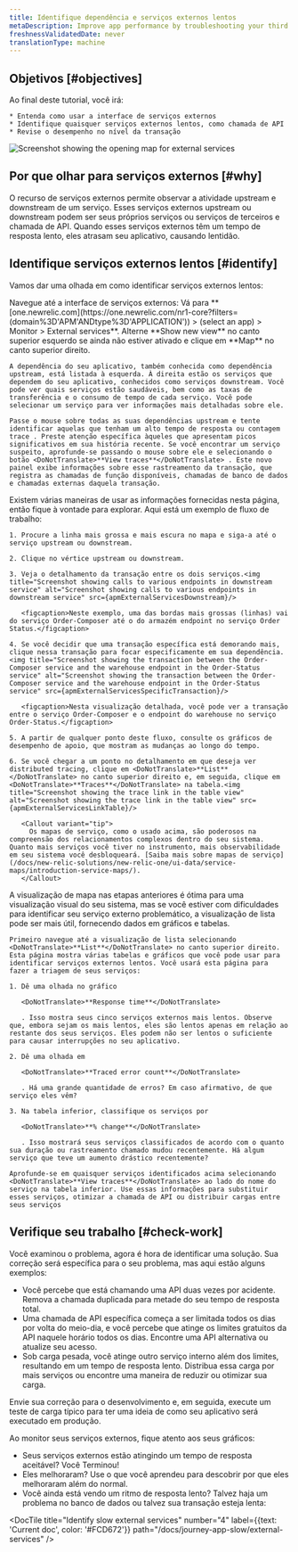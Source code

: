 ```yaml
---
title: Identifique dependência e serviços externos lentos
metaDescription: Improve app performance by troubleshooting your third party services with the New Relic external services UI.
freshnessValidatedDate: never
translationType: machine
---
```






## Objetivos [#objectives]

<SideBySide>
  <Side>
    Ao final deste tutorial, você irá:

    * Entenda como usar a interface de serviços externos
    * Identifique quaisquer serviços externos lentos, como chamada de API
    * Revise o desempenho no nível da transação
  </Side>

  <Side>
    <img
      title="Screenshot showing the opening map for external services"
      alt="Screenshot showing the opening map for external services"
      src={apmExternalServiceIntro}
      style={{ maxWidth: '50%' }}
    />
  </Side>
</SideBySide>

## Por que olhar para serviços externos [#why]

O recurso de serviços externos permite observar a atividade upstream e downstream de um serviço. Esses serviços externos upstream ou downstream podem ser seus próprios serviços ou serviços de terceiros e chamada de API. Quando esses serviços externos têm um tempo de resposta lento, eles atrasam seu aplicativo, causando lentidão.

## Identifique serviços externos lentos [#identify]

Vamos dar uma olhada em como identificar serviços externos lentos:

<Steps>
  <Step>
    Navegue até a interface de serviços externos: Vá para <DoNotTranslate>**[one.newrelic.com](https://one.newrelic.com/nr1-core?filters=(domain%3D'APM'ANDtype%3D'APPLICATION')) > (select an app) > Monitor > External services**</DoNotTranslate>. Alterne <DoNotTranslate>**Show new view**</DoNotTranslate> no canto superior esquerdo se ainda não estiver ativado e clique em <DoNotTranslate>**Map**</DoNotTranslate> no canto superior direito.

    A dependência do seu aplicativo, também conhecida como dependência upstream, está listada à esquerda. À direita estão os serviços que dependem do seu aplicativo, conhecidos como serviços downstream. Você pode ver quais serviços estão saudáveis, bem como as taxas de transferência e o consumo de tempo de cada serviço. Você pode selecionar um serviço para ver informações mais detalhadas sobre ele.

    Passe o mouse sobre todas as suas dependências upstream e tente identificar aquelas que tenham um alto tempo de resposta ou contagem trace . Preste atenção específica àqueles que apresentam picos significativos em sua história recente. Se você encontrar um serviço suspeito, aprofunde-se passando o mouse sobre ele e selecionando o botão <DoNotTranslate>**View traces**</DoNotTranslate> . Este novo painel exibe informações sobre esse rastreamento da transação, que registra as chamadas de função disponíveis, chamadas de banco de dados e chamadas externas daquela transação.
  </Step>

  <Step>
    Existem várias maneiras de usar as informações fornecidas nesta página, então fique à vontade para explorar. Aqui está um exemplo de fluxo de trabalho:

    1. Procure a linha mais grossa e mais escura no mapa e siga-a até o serviço upstream ou downstream.

    2. Clique no vértice upstream ou downstream.

    3. Veja o detalhamento da transação entre os dois serviços.<img title="Screenshot showing calls to various endpoints in downstream service" alt="Screenshot showing calls to various endpoints in downstream service" src={apmExternalServicesDownstream}/>

       <figcaption>Neste exemplo, uma das bordas mais grossas (linhas) vai do serviço Order-Composer até o do armazém endpoint no serviço Order Status.</figcaption>

    4. Se você decidir que uma transação específica está demorando mais, clique nessa transação para focar especificamente em sua dependência.<img title="Screenshot showing the transaction between the Order-Composer service and the warehouse endpoint in the Order-Status service" alt="Screenshot showing the transaction between the Order-Composer service and the warehouse endpoint in the Order-Status service" src={apmExternalServicesSpecificTransaction}/>

       <figcaption>Nesta visualização detalhada, você pode ver a transação entre o serviço Order-Composer e o endpoint do warehouse no serviço Order-Status.</figcaption>

    5. A partir de qualquer ponto deste fluxo, consulte os gráficos de desempenho de apoio, que mostram as mudanças ao longo do tempo.

    6. Se você chegar a um ponto no detalhamento em que deseja ver distributed tracing, clique em <DoNotTranslate>**List**</DoNotTranslate> no canto superior direito e, em seguida, clique em <DoNotTranslate>**Traces**</DoNotTranslate> na tabela.<img title="Screenshot showing the trace link in the table view" alt="Screenshot showing the trace link in the table view" src={apmExternalServicesLinkTable}/>

       <Callout variant="tip">
         Os mapas de serviço, como o usado acima, são poderosos na compreensão dos relacionamentos complexos dentro do seu sistema. Quanto mais serviços você tiver no instrumento, mais observabilidade em seu sistema você desbloqueará. [Saiba mais sobre mapas de serviço](/docs/new-relic-solutions/new-relic-one/ui-data/service-maps/introduction-service-maps/).
       </Callout>
  </Step>

  <Step>
    A visualização de mapa nas etapas anteriores é ótima para uma visualização visual do seu sistema, mas se você estiver com dificuldades para identificar seu serviço externo problemático, a visualização de lista pode ser mais útil, fornecendo dados em gráficos e tabelas.

    Primeiro navegue até a visualização de lista selecionando <DoNotTranslate>**List**</DoNotTranslate> no canto superior direito. Esta página mostra várias tabelas e gráficos que você pode usar para identificar serviços externos lentos. Você usará esta página para fazer a triagem de seus serviços:

    1. Dê uma olhada no gráfico

       <DoNotTranslate>**Response time**</DoNotTranslate>

       . Isso mostra seus cinco serviços externos mais lentos. Observe que, embora sejam os mais lentos, eles são lentos apenas em relação ao restante dos seus serviços. Eles podem não ser lentos o suficiente para causar interrupções no seu aplicativo.

    2. Dê uma olhada em

       <DoNotTranslate>**Traced error count**</DoNotTranslate>

       . Há uma grande quantidade de erros? Em caso afirmativo, de que serviço eles vêm?

    3. Na tabela inferior, classifique os serviços por

       <DoNotTranslate>**% change**</DoNotTranslate>

       . Isso mostrará seus serviços classificados de acordo com o quanto sua duração ou rastreamento chamado mudou recentemente. Há algum serviço que teve um aumento drástico recentemente?

    Aprofunde-se em quaisquer serviços identificados acima selecionando <DoNotTranslate>**View traces**</DoNotTranslate> ao lado do nome do serviço na tabela inferior. Use essas informações para substituir esses serviços, otimizar a chamada de API ou distribuir cargas entre seus serviços
  </Step>
</Steps>

## Verifique seu trabalho [#check-work]

Você examinou o problema, agora é hora de identificar uma solução. Sua correção será específica para o seu problema, mas aqui estão alguns exemplos:

* Você percebe que está chamando uma API duas vezes por acidente. Remova a chamada duplicada para metade do seu tempo de resposta total.
* Uma chamada de API específica começa a ser limitada todos os dias por volta do meio-dia, e você percebe que atinge os limites gratuitos da API naquele horário todos os dias. Encontre uma API alternativa ou atualize seu acesso.
* Sob carga pesada, você atinge outro serviço interno além dos limites, resultando em um tempo de resposta lento. Distribua essa carga por mais serviços ou encontre uma maneira de reduzir ou otimizar sua carga.

Envie sua correção para o desenvolvimento e, em seguida, execute um teste de carga típico para ter uma ideia de como seu aplicativo será executado em produção.

Ao monitor seus serviços externos, fique atento aos seus gráficos:

* Seus serviços externos estão atingindo um tempo de resposta aceitável? Você Terminou!
* Eles melhoraram? Use o que você aprendeu para descobrir por que eles melhoraram além do normal.
* Você ainda está vendo um ritmo de resposta lento? Talvez haja um problema no banco de dados ou talvez sua transação esteja lenta:

<DocTiles numbered>
  <DocTile
    title="Prepare to triage your application"
    path="/docs/journey-app-slow/root-causes"
  />

  <DocTile
    title="Identify problematic transactions"
    path="/docs/journey-app-slow/problematic-transactions"
  />
</DocTiles>

<DocTiles>
  <DocTile
    title="Identify slow database queries"
    number="3"
    path="/docs/journey-app-slow/slow-database-queries"
  />

  <DocTile
    title="Identify slow external services"
    number="4"
    label={{text: 'Current doc', color: '#FCD672'}}
    path="/docs/journey-app-slow/external-services"
  />

  <DocTile
    title="Create performance benchmarks"
    number="5"
    path="/docs/journey-app-slow/create-benchmarks/"
  />
</DocTiles>